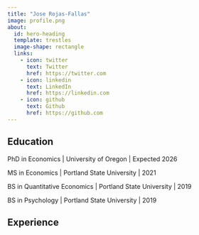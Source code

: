 ```yaml
---
title: "Jose Rojas-Fallas"
image: profile.png
about:
  id: hero-heading
  template: trestles
  image-shape: rectangle
  links:
    - icon: twitter
      text: Twitter
      href: https://twitter.com
    - icon: linkedin
      text: LinkedIn
      href: https://linkedin.com
    - icon: github
      text: Github
      href: https://github.com
---
```


::: {#hero-heading}

## Education 

PhD in Economics | University of Oregon | Expected 2026

MS in Economics | Portland State University | 2021

BS in Quantitative Economics | Portland State University | 2019

BS in Psychology | Portland State University | 2019

## Experience


:::

